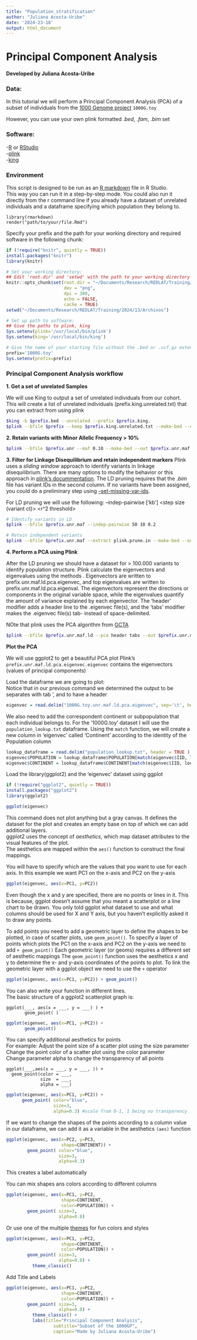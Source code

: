 ```yaml
---
title: "Population_stratification"
author: "Juliana Acosta-Uribe"
date: '2024-23-10'
output: html_document
---
```


# Principal Component Analysis
#### Developed by Juliana Acosta-Uribe

### Data:
In this tutorial we will perform a Principal Component Analysis (PCA) of a subset of individuals from the [1000 Genome project](https://www.internationalgenome.org/) `1000G.toy`

However, you can use your own plink formatted .*bed*, .*fam*, .*bim* set


### Software:
-[R](https://www.r-project.org/) or [RStudio](https://posit.co/download/rstudio-desktop/)\
-[plink](https://www.cog-genomics.org/plink2/)\
-[king](https://www.kingrelatedness.com/)


### Environment
This script is designed to be run as an [R markdown](https://rmarkdown.rstudio.com/lesson-1.html) file in R Studio. \
This way you can run it in a step-by-step mode. You could also run it directly from the r command line if you already have a dataset of unrelated individuals and a dataframe specifying which population they belong to. 
```         
library(rmarkdown)
render("path/to/your/file.Rmd")
```

Specify your prefix and the path for your working directory and required software in the following chunk:
```r
if (!require("knitr", quietly = TRUE))
install.packages("knitr")
library(knitr)

# Set your working directory:
## Edit 'root.dir' and 'setwd' with the path to your working directory
knitr::opts_chunk$set(root.dir = "~/Documents/Research/REDLAT/Training/2024/13/Archivos",
                      dev = "png",
                      dpi = 300,
                      echo = FALSE,
                      cache = TRUE)
setwd("~/Documents/Research/REDLAT/Training/2024/13/Archivos")

# Set up path to software:
## Give the paths to plink, king
Sys.setenv(plink='/usr/local/bin/plink')
Sys.setenv(king='/usr/local/bin/king')

# Give the name of your starting file without the .bed or .vcf.gz extension
prefix='1000G.toy'
Sys.setenv(prefix=prefix)
```

### Principal Component Analysis workflow

**1. Get a set of unrelated Samples** 

We will use King to output a set of unrelated individuals from our cohort.
This will create a list of unrelated individuals (prefix.king.unrelated.txt) that you can extract from using plink
```bash
$king -b $prefix.bed --unrelated --prefix $prefix.king.
$plink --bfile $prefix --keep $prefix.king.unrelated.txt --make-bed --out $prefix.unr
```

**2. Retain variants with Minor Allelic Frequency > 10%**
```bash
$plink --bfile $prefix.unr --maf 0.10 --make-bed --out $prefix.unr.maf
```

**3. Filter for Linkage Disequilibrium and retain independent markers**
Plink uses a *sliding window* approach to identify variants in linkage disequilibrium. There are many options to modify the behavior or this approach in [plink's docummentation](https://www.cog-genomics.org/plink/1.9/ld#indep). The LD pruning requires that the *.bim* file has variant IDs in the second column. If no variants have been assigned, you could do a preliminary step using [--set-missing-var-ids](https://www.cog-genomics.org/plink/1.9/data#set_missing_var_ids).

For LD pruning we will use the following:
--indep-pairwise <window size>['kb'] <step size (variant ct)> <r^2 threshold>

```bash
# Identify variants in LD
$plink --bfile $prefix.unr.maf --indep-pairwise 50 10 0.2 

# Retain independent variants
$plink --bfile $prefix.unr.maf --extract plink.prune.in --make-bed --out $prefix.unr.maf.ld
```

**4. Perform a PCA using Plink**

After the LD pruning we should have a dataset for > 100.000 variants to identify population structure.
Plink  calculate the eigenvectors and eigenvalues using the methods . Eigenvectors are written to prefix.unr.maf.ld.pca.eigenvec, and top eigenvalues are written to prefix.unr.maf.ld.pca.eigenval. The eigenvectors represent the directions or components in the original variable space, while the eigenvalues quantify the amount of variance explained by each eigenvector.
The 'header' modifier adds a header line to the .eigenvec file(s), and the 'tabs' modifier makes the .eigenvec file(s) tab- instead of space-delimited.

NOte that plink uses the PCA algorithm from [GCTA](https://yanglab.westlake.edu.cn/software/gcta/#PCA)
```bash
$plink --bfile $prefix.unr.maf.ld --pca header tabs --out $prefix.unr.maf.ld.pca
```

**Plot the PCA**

We will use ggplot2 to get a beautiful PCA plot
Plink's `prefix.unr.maf.ld.pca.eigenvec.eigenvec` contains the eigenvectors (values of principal components)

Load the dataframe we are going to plot: \
Notice that in our  previous command we determined the output to be separates with tab '\t', and to have a header
```r
eigenvec = read.delim("1000G.toy.unr.maf.ld.pca.eigenvec", sep='\t', header=TRUE)
```

We also need to add the correspondent continent or subpopulation that each individual belongs to. For the '1000G.toy' dataset I will use the `population_lookup.txt` dataframe. Using the `match` function, we will create a new column in 'eigenvec' called 'Continent' according to the identity of the Population column
```r
lookup_dataframe = read.delim("population_lookup.txt", header = TRUE )
eigenvec$POPULATION = lookup_dataframe$POPULATION[match(eigenvec$IID, lookup_dataframe$IID)]
eigenvec$CONTINENT = lookup_dataframe$CONTINENT[match(eigenvec$IID, lookup_dataframe$IID)]
```

Load the library(ggplot2) and the 'eigenvec' dataset using ggplot
```r
if (!require("ggplot2", quietly = TRUE))
install.packages("ggplot2")
library(ggplot2)

ggplot(eigenvec)
```

This command does not plot anything but a gray canvas. 
It defines the dataset for the plot and creates an empty base on top of which we can add additional layers. \
ggplot2 uses the concept of *aesthetics*, which map dataset attributes to the visual features of the plot.  
The aesthetics are mapped within the `aes()` function to construct the final mappings.

You will have to specify which are the values that you want to use for each axis.
In this example we want PC1 on the x-axis and PC2 on the y-axis
```r
ggplot(eigenvec, aes(x=PC1, y=PC2))
```
Even though the x and y are specified, there are no points or lines in it. This is because, ggplot doesn't assume that you meant a scatterplot or a line chart to be drawn. You only told ggplot what dataset to use and what columns should be used for X and Y axis, but you haven't explicitly asked it to draw any points.

To add points you need to add a geometric layer to define the shapes to be plotted, in case of scatter plots, use `geom_point()`.
To specify a layer of points which plots the PC1 on the x-axis and PC2 on the y-axis we need to add `+ geom_point()`
Each geometric layer (or geoms) requires a different set of aesthetic mappings 
The `geom_point()` function uses the aesthetics x and y to determine the x- and y-axis coordinates of the points to plot. 
To link the geometric layer with a ggplot object we need to use the `+` operator
```r
ggplot(eigenvec, aes(x=PC1, y=PC2)) + geom_point()
```
You can also write your function in different lines. \
The basic structure of a ggplot2 scatterplot graph is:
```
ggplot(___, aes(x = ___, y = ___) ) + 
       geom_point( )
```

```r
ggplot(eigenvec, aes(x=PC1, y=PC2)) + 
       geom_point()
```

You can specify additional aesthetics for points \
For example:
Adjust the point size of a scatter plot using the size parameter \
Change the point color of a scatter plot using the color parameter \
Change parameter alpha to change the transparency of all points
```
ggplot(___,aes(x = ___, y = ___, )) + 
  geom_point(color = ___, 
             size  = ___, 
             alpha = ___) 
```

```r
ggplot(eigenvec, aes(x=PC1, y=PC2)) + 
      geom_point( color="blue",
                  size=3,
                  alpha=0.3) #scale from 0-1, 1 being no transparency
```

If we want to change the shapes of the points according to a column value in our dataframe, we can add it as a variable in the aesthetics `(aes)` function
```r
ggplot(eigenvec, aes(x=PC2, y=PC3, 
                     shape=CONTINENT)) + 
        geom_point( color="blue",
                    size=3,
                    alpha=0.3)
```
This creates a label automatically

You can mix shapes ans colors according to different columns
```r
ggplot(eigenvec, aes(x=PC1, y=PC2, 
                     shape=CONTINENT,
                     color=POPULATION)) + 
        geom_point( size=3,
                    alpha=0.8)
```

Or use one of the multiple [themes](https://ggplot2.tidyverse.org/reference/ggtheme.html) for fun colors and styles 
```r
ggplot(eigenvec, aes(x=PC1, y=PC2, 
                     shape=CONTINENT,
                     color=POPULATION)) + 
        geom_point( size=3,
                    alpha=0.8) +
          theme_classic()
```

Add Title and Labels
```r
ggplot(eigenvec, aes(x=PC1, y=PC2, 
                     shape=CONTINENT,
                     color=POPULATION)) + 
        geom_point( size=3,
                    alpha=0.8) +
          theme_classic() + 
          labs(title="Principal Component Analysis", 
                  subtitle="Subset of the 1000GP",
                  caption="Made by Juliana Acosta-Uribe")
```

